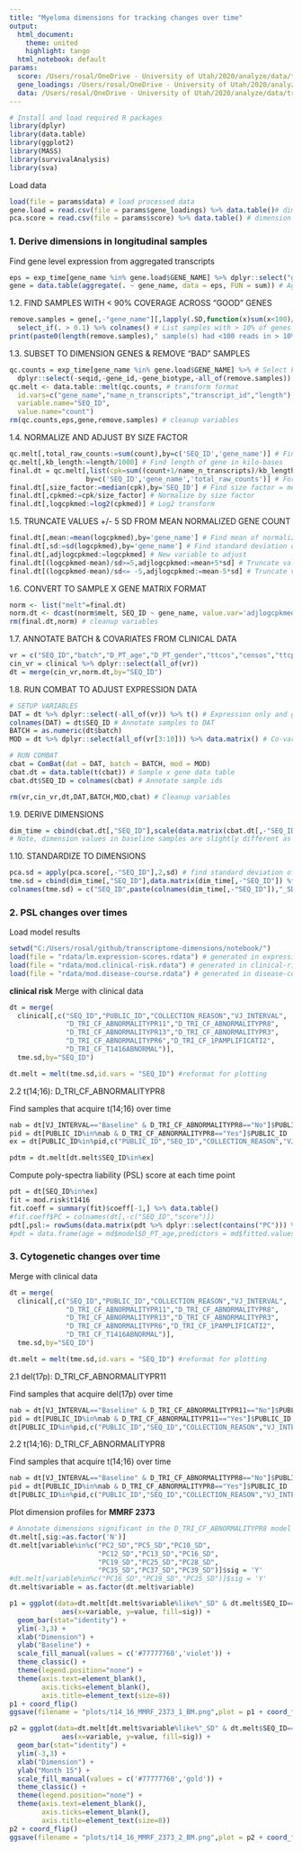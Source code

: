 ---
title: "Myeloma dimensions for tracking changes over time"
output:
  html_document:
    theme: united
    highlight: tango
  html_notebook: default
params:
  score: /Users/rosal/OneDrive - University of Utah/2020/analyze/data/transcriptome-dimensions/analysis/score.csv
  gene_loadings: /Users/rosal/OneDrive - University of Utah/2020/analyze/data/transcriptome-dimensions/analysis/pca_gene_loadings.csv
  data: /Users/rosal/OneDrive - University of Utah/2020/analyze/data/transcriptome-dimensions/analysis/20200802_pipe_out.rdata
---

```{r load_packages, message=F, include=F}
# Install and load required R packages
library(dplyr)
library(data.table)
library(ggplot2)
library(MASS)
library(survivalAnalysis)
library(sva)
```

Load data
```{r}
load(file = params$data) # load processed data
gene.load = read.csv(file = params$gene_loadings) %>% data.table()# dimension gene loadings
pca.score = read.csv(file = params$score) %>% data.table() # dimension values
```

### 1. Derive dimensions in longitudinal samples

Find gene level expression from aggregated transcripts
```{r}
eps = exp_time[gene_name %in% gene.load$GENE_NAME] %>% dplyr::select("gene_name",contains("MMRF"))  # Select genes in dimensions
gene = data.table(aggregate(. ~ gene_name, data = eps, FUN = sum)) # Aggregate transcript counts to gene_name counts
```

1.2. FIND SAMPLES WITH < 90% COVERAGE ACROSS "GOOD" GENES 
```{r}
remove.samples = gene[,-"gene_name"][,lapply(.SD,function(x)sum(x<100)/length(gene.load$GENE_NAME))] %>% # For each sample, find proportion of genes with <100 reads
  select_if(. > 0.1) %>% colnames() # List samples with > 10% of genes with < 100 counts
print(paste0(length(remove.samples)," sample(s) had <100 reads in > 10% of high-quality genes with and was removed. Sample(s) removed: ",remove.samples))
```

1.3. SUBSET TO DIMENSION GENES & REMOVE "BAD" SAMPLES
```{r}
qc.counts = exp_time[gene_name %in% gene.load$GENE_NAME] %>% # Select keep genes
  dplyr::select(-seqid,-gene_id,-gene_biotype,-all_of(remove.samples)) # Remove extra gene annotation and poor coverage samples
qc.melt <- data.table::melt(qc.counts, # transform format
  id.vars=c("gene_name","name_n_transcripts","transcript_id","length"),
  variable.name="SEQ_ID",
  value.name="count")
rm(qc.counts,eps,gene,remove.samples) # cleanup variables
```

1.4. NORMALIZE AND ADJUST BY SIZE FACTOR
```{r}
qc.melt[,total_raw_counts:=sum(count),by=c('SEQ_ID','gene_name')] # Find total counts per sample per gene
qc.melt[,kb_length:=length/1000] # Find length of gene in kilo-bases
final.dt = qc.melt[,list(cpk=sum((count+1/name_n_transcripts)/kb_length)), # Find counts per gene length
                   by=c('SEQ_ID','gene_name','total_raw_counts')] # For each sample and gene pair
final.dt[,size_factor:=median(cpk),by='SEQ_ID'] # Find size factor = median counts/gene length
final.dt[,cpkmed:=cpk/size_factor] # Normalize by size factor
final.dt[,logcpkmed:=log2(cpkmed)] # Log2 transform
```

1.5. TRUNCATE VALUES +/- 5 SD FROM MEAN NORMALIZED GENE COUNT 
```{r}
final.dt[,mean:=mean(logcpkmed),by='gene_name'] # Find mean of normalized gene counts per gene
final.dt[,sd:=sd(logcpkmed),by='gene_name'] # Find standard deviation of normalized counts per gene
final.dt[,adjlogcpkmed:=logcpkmed] # New variable to adjust
final.dt[(logcpkmed-mean)/sd>=5,adjlogcpkmed:=mean+5*sd] # Truncate values > 5 SD
final.dt[(logcpkmed-mean)/sd<= -5,adjlogcpkmed:=mean-5*sd] # Truncate values < 5 SD
```

1.6. CONVERT TO SAMPLE X GENE MATRIX FORMAT
```{r}
norm <- list("melt"=final.dt)
norm.dt <- dcast(norm$melt, SEQ_ID ~ gene_name, value.var='adjlogcpkmed') # Sample x gene
rm(final.dt,norm) # cleanup variables
```

1.7. ANNOTATE BATCH & COVARIATES FROM CLINICAL DATA
```{r}
vr = c("SEQ_ID","batch","D_PT_age","D_PT_gender","ttcos","censos","ttcpfs","censpfs","ttctf1","censtf1")
cin_vr = clinical %>% dplyr::select(all_of(vr))
dt = merge(cin_vr,norm.dt,by="SEQ_ID")
```

1.8. RUN COMBAT TO ADJUST EXPRESSION DATA
```{r}
# SETUP VARIABLES
DAT = dt %>% dplyr::select(-all_of(vr)) %>% t() # Expression only and gene x sample format
colnames(DAT) = dt$SEQ_ID # Annotate samples to DAT
BATCH = as.numeric(dt$batch)
MOD = dt %>% dplyr::select(all_of(vr[3:10])) %>% data.matrix() # Co-variate model

# RUN COMBAT
cbat = ComBat(dat = DAT, batch = BATCH, mod = MOD)
cbat.dt = data.table(t(cbat)) # Sample x gene data table
cbat.dt$SEQ_ID = colnames(cbat) # Annotate sample ids

rm(vr,cin_vr,dt,DAT,BATCH,MOD,cbat) # Cleanup variables
```

1.9. DERIVE DIMENSIONS
```{r}
dim_time = cbind(cbat.dt[,"SEQ_ID"],scale(data.matrix(cbat.dt[,-"SEQ_ID"]),center=gene.load$CENTER_MEAN,scale = FALSE) %*% data.matrix(gene.load[,-c("GENE_NAME","CENTER_MEAN")]))
# Note, dimension values in baseline samples are slightly different as batch correction included a different sample set
```
1.10. STANDARDIZE TO DIMENSIONS
```{r}
pca.sd = apply(pca.score[,-"SEQ_ID"],2,sd) # find standard deviation of original MM dimensions
tme.sd = cbind(dim_time[,"SEQ_ID"],data.matrix(dim_time[,-"SEQ_ID"]) %*% diag(1/pca.sd)) # divide by SD
colnames(tme.sd) = c("SEQ_ID",paste(colnames(dim_time[,-"SEQ_ID"]),"_SD",sep = ""))
```

### 2. PSL changes over times

Load model results
```{r}
setwd("C:/Users/rosal/github/transcriptome-dimensions/notebook/")
load(file = "rdata/lm.expression-scores.rdata") # generated in expression-scores.Rmd
load(file = "rdata/mod.clinical-risk.rdata") # generated in clinical-risk.Rmd
load(file = "rdata/mod.disease-course.rdata") # generated in disease-course.Rmd
```

**clinical risk**
Merge with clinical data
```{r}
dt = merge(
  clinical[,c("SEQ_ID","PUBLIC_ID","COLLECTION_REASON","VJ_INTERVAL",
              "D_TRI_CF_ABNORMALITYPR11","D_TRI_CF_ABNORMALITYPR8",
              "D_TRI_CF_ABNORMALITYPR13","D_TRI_CF_ABNORMALITYPR3",
              "D_TRI_CF_ABNORMALITYPR6","D_TRI_CF_1PAMPLIFICATI2",
              "D_TRI_CF_T1416ABNORMAL")],
  tme.sd,by="SEQ_ID")

dt.melt = melt(tme.sd,id.vars = "SEQ_ID") #reformat for plotting
```

2.2 t(14;16): D_TRI_CF_ABNORMALITYPR8

Find samples that acquire t(14;16) over time
```{r}
nab = dt[VJ_INTERVAL=="Baseline" & D_TRI_CF_ABNORMALITYPR8=="No"]$PUBLIC_ID
pid = dt[PUBLIC_ID%in%nab & D_TRI_CF_ABNORMALITYPR8=="Yes"]$PUBLIC_ID
ex = dt[PUBLIC_ID%in%pid,c("PUBLIC_ID","SEQ_ID","COLLECTION_REASON","VJ_INTERVAL","D_TRI_CF_ABNORMALITYPR8")]$SEQ_ID

pdtm = dt.melt[dt.melt$SEQ_ID%in%ex]
```

Compute poly-spectra liability (PSL) score at each time point
```{r}
pdt = dt[SEQ_ID%in%ex]
fit = mod.risk$t1416
fit.coeff = summary(fit)$coeff[-1,] %>% data.table()
#fit.coeff$PC = colnames(dt[,-c("SEQ_ID","score")])
pdt[,psl:= rowSums(data.matrix(pdt %>% dplyr::select(contains("PC"))) %*% diag(fit.coeff$Estimate)) + summary(fit)$coeff[1,1]]
#pdt = data.frame(age = md$model$D_PT_age,predictors = md$fitted.values,psl = dt$psl)
```




### 3. Cytogenetic changes over time

Merge with clinical data
```{r}
dt = merge(
  clinical[,c("SEQ_ID","PUBLIC_ID","COLLECTION_REASON","VJ_INTERVAL",
              "D_TRI_CF_ABNORMALITYPR11","D_TRI_CF_ABNORMALITYPR8",
              "D_TRI_CF_ABNORMALITYPR13","D_TRI_CF_ABNORMALITYPR3",
              "D_TRI_CF_ABNORMALITYPR6","D_TRI_CF_1PAMPLIFICATI2",
              "D_TRI_CF_T1416ABNORMAL")],
  tme.sd,by="SEQ_ID")

dt.melt = melt(tme.sd,id.vars = "SEQ_ID") #reformat for plotting
```

2.1 del(17p): D_TRI_CF_ABNORMALITYPR11

Find samples that acquire del(17p) over time
```{r}
nab = dt[VJ_INTERVAL=="Baseline" & D_TRI_CF_ABNORMALITYPR11=="No"]$PUBLIC_ID
pid = dt[PUBLIC_ID%in%nab & D_TRI_CF_ABNORMALITYPR11=="Yes"]$PUBLIC_ID
dt[PUBLIC_ID%in%pid,c("PUBLIC_ID","SEQ_ID","COLLECTION_REASON","VJ_INTERVAL","D_TRI_CF_ABNORMALITYPR11")]

```
2.2 t(14;16): D_TRI_CF_ABNORMALITYPR8

Find samples that acquire t(14;16) over time
```{r}
nab = dt[VJ_INTERVAL=="Baseline" & D_TRI_CF_ABNORMALITYPR8=="No"]$PUBLIC_ID
pid = dt[PUBLIC_ID%in%nab & D_TRI_CF_ABNORMALITYPR8=="Yes"]$PUBLIC_ID
dt[PUBLIC_ID%in%pid,c("PUBLIC_ID","SEQ_ID","COLLECTION_REASON","VJ_INTERVAL","D_TRI_CF_ABNORMALITYPR8")]
```

Plot dimension profiles for **MMRF 2373**
```{r}
# Annotate dimensions significant in the D_TRI_CF_ABNORMALITYPR8 model (see clinical-risk.Rmd)
dt.melt[,sig:=as.factor('N')]
dt.melt[variable%in%c("PC2_SD","PC5_SD","PC10_SD",
                      "PC12_SD","PC13_SD","PC16_SD",
                      "PC19_SD","PC25_SD","PC28_SD",
                      "PC35_SD","PC37_SD","PC39_SD")]$sig = 'Y'
#dt.melt[variable%in%c("PC16_SD","PC19_SD","PC25_SD")]$sig = 'Y'
dt.melt$variable = as.factor(dt.melt$variable)

p1 = ggplot(data=dt.melt[dt.melt$variable%like%"_SD" & dt.melt$SEQ_ID=="MMRF_2373_1_BM",],
             aes(x=variable, y=value, fill=sig)) + 
  geom_bar(stat="identity") +
  ylim(-3,3) +
  xlab("Dimension") +
  ylab("Baseline") +
  scale_fill_manual(values = c('#77777760','violet')) +
  theme_classic() +
  theme(legend.position="none") +
  theme(axis.text=element_blank(),
        axis.ticks=element_blank(),
        axis.title=element_text(size=8))
p1 + coord_flip()
ggsave(filename = "plots/t14_16_MMRF_2373_1_BM.png",plot = p1 + coord_flip(),width=2.5,height=3.4)

p2 = ggplot(data=dt.melt[dt.melt$variable%like%"_SD" & dt.melt$SEQ_ID=="MMRF_2373_2_BM",],
             aes(x=variable, y=value, fill=sig)) + 
  geom_bar(stat="identity") +
  ylim(-3,3) +
  xlab("Dimension") +
  ylab("Month 15") +
  scale_fill_manual(values = c('#77777760','gold')) +
  theme_classic() +
  theme(legend.position="none") +
  theme(axis.text=element_blank(),
        axis.ticks=element_blank(),
        axis.title=element_text(size=8))
p2 + coord_flip()
ggsave(filename = "plots/t14_16_MMRF_2373_2_BM.png",plot = p2 + coord_flip(),width=2.5,height=3.4)
```
